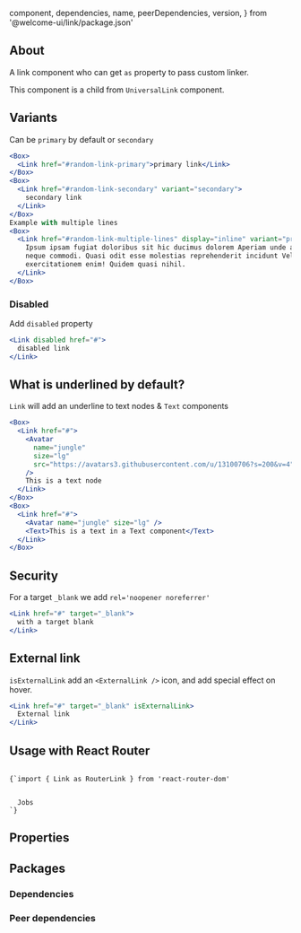 
  component,
  dependencies,
  name,
  peerDependencies,
  version,
} from '@welcome-ui/link/package.json'

<showcase
  version={version}
  name={name}
  component={component}
  description="Allows user to get our customized anchor element."
/>

## About

A link component who can get `as` property to pass custom linker.

This component is a child from `UniversalLink` component.

## Variants

Can be `primary` by default or `secondary`

```jsx
<Box>
  <Link href="#random-link-primary">primary link</Link>
</Box>
<Box>
  <Link href="#random-link-secondary" variant="secondary">
    secondary link
  </Link>
</Box>
Example with multiple lines
<Box>
  <Link href="#random-link-multiple-lines" display="inline" variant="primary">
    Ipsum ipsam fugiat doloribus sit hic ducimus dolorem Aperiam unde adipisci deserunt corporis
    neque commodi. Quasi odit esse molestias reprehenderit incidunt Velit non expedita atque
    exercitationem enim! Quidem quasi nihil.
  </Link>
</Box>
```

### Disabled

Add `disabled` property

```jsx
<Link disabled href="#">
  disabled link
</Link>
```

## What is underlined by default?

`Link` will add an underline to text nodes & `Text` components

```jsx
<Box>
  <Link href="#">
    <Avatar
      name="jungle"
      size="lg"
      src="https://avatars3.githubusercontent.com/u/13100706?s=200&v=4"
    />
    This is a text node
  </Link>
</Box>
<Box>
  <Link href="#">
    <Avatar name="jungle" size="lg" />
    <Text>This is a text in a Text component</Text>
  </Link>
</Box>
```

## Security

For a target `_blank` we add `rel='noopener noreferrer'`

```jsx
<Link href="#" target="_blank">
  with a target blank
</Link>
```

## External link

`isExternalLink` add an `<ExternalLink />` icon, and add special effect on hover.

```jsx
<Link href="#" target="_blank" isExternalLink>
  External link
</Link>
```

## Usage with React Router

<code>
{`import { Link as RouterLink } from 'react-router-dom'

<Link as={RouterLink} to="/jobs">
  Jobs
</Link>`}
</code>

## Properties

<props propTypes={props.propTypes.Link} />

## Packages

### Dependencies

<dependencies dependencies={dependencies} />

### Peer dependencies

<dependencies dependencies={peerDependencies} />

<pagination />
